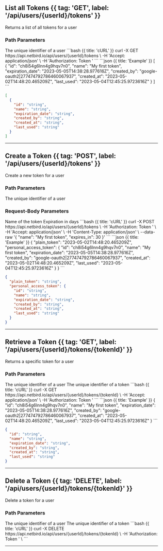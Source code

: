 

## List all Tokens {{ tag: 'GET', label: '/api/users/{userId}/tokens' }}


<Row>
 <Col>
Returns a list of all tokens for a user

### Path Parameters


<Properties>
<Property name="userId" type="string" required={true} >
The unique identifier of a user
</Property>

</Properties>

</Col>
 <Col sticky>
<CodeGroup title="Request" tag="GET" label="/api/users/{userId}/tokens" >
```bash {{ title: 'cURL' }}
curl -X GET https://api.netbird.io/api/users/{userId}/tokens \
-H 'Accept: application/json' \
-H 'Authorization: Token <TOKEN>' 
```
</CodeGroup>
<CodeGroup title="Response" >
```json {{ title: 'Example' }}
[
  {
    "id": "ch8i54g6lnn4g9hqv7n0",
    "name": "My first token",
    "expiration_date": "2023-05-05T14:38:28.977616Z",
    "created_by": "google-oauth2|277474792786460067937",
    "created_at": "2023-05-02T14:48:20.465209Z",
    "last_used": "2023-05-04T12:45:25.9723616Z"
  }
]
```

```json {{ title: 'Schema' }}
[
  {
    "id": "string",
    "name": "string",
    "expiration_date": "string",
    "created_by": "string",
    "created_at": "string",
    "last_used": "string"
  }
]
```
</CodeGroup>

</Col>

</Row>

---



## Create a Token {{ tag: 'POST', label: '/api/users/{userId}/tokens' }}


<Row>
 <Col>
Create a new token for a user

### Path Parameters


<Properties>
<Property name="userId" type="string" required={true} >
The unique identifier of a user
</Property>

</Properties>


### Request-Body Parameters


<Properties>
<Property name="name" type="string" required={true} >
Name of the token
</Property>
<Property name="expires_in" type="integer" required={true} min={1} max={365} >
Expiration in days
</Property>

</Properties>

</Col>
 <Col sticky>
<CodeGroup title="Request" tag="POST" label="/api/users/{userId}/tokens" >
```bash {{ title: 'cURL' }}
curl -X POST https://api.netbird.io/api/users/{userId}/tokens \
-H 'Authorization: Token <TOKEN>' \
-H 'Accept: application/json' \
-H 'Content-Type: application/json' \
--data-raw '{
  "name": "My first token",
  "expires_in": 30
}'
```
</CodeGroup>
<CodeGroup title="Response" >
```json {{ title: 'Example' }}
{
  "plain_token": "2023-05-02T14:48:20.465209Z",
  "personal_access_token": {
    "id": "ch8i54g6lnn4g9hqv7n0",
    "name": "My first token",
    "expiration_date": "2023-05-05T14:38:28.977616Z",
    "created_by": "google-oauth2|277474792786460067937",
    "created_at": "2023-05-02T14:48:20.465209Z",
    "last_used": "2023-05-04T12:45:25.9723616Z"
  }
}
```

```json {{ title: 'Schema' }}
{
  "plain_token": "string",
  "personal_access_token": {
    "id": "string",
    "name": "string",
    "expiration_date": "string",
    "created_by": "string",
    "created_at": "string",
    "last_used": "string"
  }
}
```
</CodeGroup>

</Col>

</Row>

---



## Retrieve a Token {{ tag: 'GET', label: '/api/users/{userId}/tokens/{tokenId}' }}


<Row>
 <Col>
Returns a specific token for a user

### Path Parameters


<Properties>
<Property name="userId" type="string" required={true} >
The unique identifier of a user
</Property>
<Property name="tokenId" type="string" required={true} >
The unique identifier of a token
</Property>

</Properties>

</Col>
 <Col sticky>
<CodeGroup title="Request" tag="GET" label="/api/users/{userId}/tokens/{tokenId}" >
```bash {{ title: 'cURL' }}
curl -X GET https://api.netbird.io/api/users/{userId}/tokens/{tokenId} \
-H 'Accept: application/json' \
-H 'Authorization: Token <TOKEN>' 
```
</CodeGroup>
<CodeGroup title="Response" >
```json {{ title: 'Example' }}
{
  "id": "ch8i54g6lnn4g9hqv7n0",
  "name": "My first token",
  "expiration_date": "2023-05-05T14:38:28.977616Z",
  "created_by": "google-oauth2|277474792786460067937",
  "created_at": "2023-05-02T14:48:20.465209Z",
  "last_used": "2023-05-04T12:45:25.9723616Z"
}
```

```json {{ title: 'Schema' }}
{
  "id": "string",
  "name": "string",
  "expiration_date": "string",
  "created_by": "string",
  "created_at": "string",
  "last_used": "string"
}
```
</CodeGroup>

</Col>

</Row>

---



## Delete a Token {{ tag: 'DELETE', label: '/api/users/{userId}/tokens/{tokenId}' }}


<Row>
 <Col>
Delete a token for a user

### Path Parameters


<Properties>
<Property name="userId" type="string" required={true} >
The unique identifier of a user
</Property>
<Property name="tokenId" type="string" required={true} >
The unique identifier of a token
</Property>

</Properties>

</Col>
 <Col sticky>
<CodeGroup title="Request" tag="DELETE" label="/api/users/{userId}/tokens/{tokenId}" >
```bash {{ title: 'cURL' }}
curl -X DELETE https://api.netbird.io/api/users/{userId}/tokens/{tokenId} \
-H 'Authorization: Token <TOKEN>' \
```
</CodeGroup>

</Col>

</Row>

---

